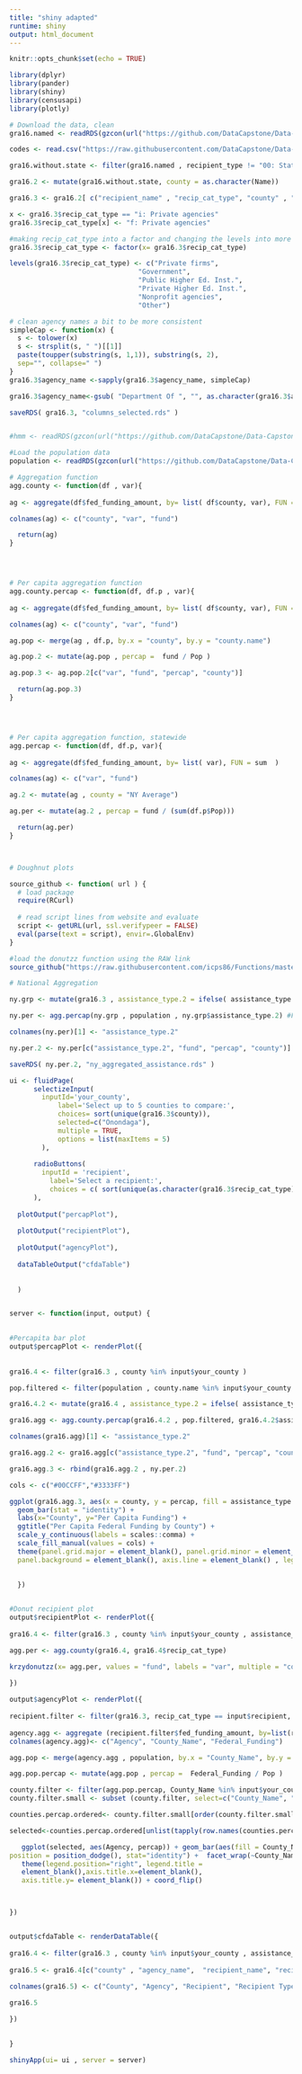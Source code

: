 ```yaml
---
title: "shiny adapted"
runtime: shiny
output: html_document
---
```


```r
knitr::opts_chunk$set(echo = TRUE)

library(dplyr)
library(pander)
library(shiny)
library(censusapi)
library(plotly)

```

```r
# Download the data, clean
gra16.named <- readRDS(gzcon(url("https://github.com/DataCapstone/Data-Capstone/blob/master/Raw-Data/NYgra16_counties_named.rds?raw=true")))

codes <- read.csv("https://raw.githubusercontent.com/DataCapstone/Data-Capstone/master/Raw-Data/countycodesNY.csv")

gra16.without.state <- filter(gra16.named , recipient_type != "00: State government")

gra16.2 <- mutate(gra16.without.state, county = as.character(Name))

gra16.3 <- gra16.2[ c("recipient_name" , "recip_cat_type", "county" , "recipient_type" , "fed_funding_amount" , "assistance_type" , "cfda_program_title" , "agency_name" ) ]

x <- gra16.3$recip_cat_type == "i: Private agencies"
gra16.3$recip_cat_type[x] <- "f: Private agencies"

#making recip_cat_type into a factor and changing the levels into more friendly ones
gra16.3$recip_cat_type <- factor(x= gra16.3$recip_cat_type)

levels(gra16.3$recip_cat_type) <- c("Private firms", 
                                "Government",
                                "Public Higher Ed. Inst.",
                                "Private Higher Ed. Inst.",
                                "Nonprofit agencies",
                                "Other")

# clean agency names a bit to be more consistent
simpleCap <- function(x) {
  s <- tolower(x) 
  s <- strsplit(s, " ")[[1]] 
  paste(toupper(substring(s, 1,1)), substring(s, 2), 
  sep="", collapse=" ")
} 
gra16.3$agency_name <-sapply(gra16.3$agency_name, simpleCap)

gra16.3$agency_name<-gsub( "Department Of ", "", as.character(gra16.3$agency_name), n)

saveRDS( gra16.3, "columns_selected.rds" )


#hmm <- readRDS(gzcon(url("https://github.com/DataCapstone/Data-Capstone/blob/master/Raw-Data/NYcensus.rds?raw=true")))
```

```r

#Load the population data
population <- readRDS(gzcon(url("https://github.com/DataCapstone/Data-Capstone/blob/master/Raw-Data/NYcensus.rds?raw=true"))) 

```

```r

# Aggregation function
agg.county <- function(df , var){
  
ag <- aggregate(df$fed_funding_amount, by= list( df$county, var), FUN = sum  )

colnames(ag) <- c("county", "var", "fund")

  return(ag)
}




# Per capita aggregation function
agg.county.percap <- function(df, df.p , var){
  
ag <- aggregate(df$fed_funding_amount, by= list( df$county, var), FUN = sum  )

colnames(ag) <- c("county", "var", "fund")

ag.pop <- merge(ag , df.p, by.x = "county", by.y = "county.name")

ag.pop.2 <- mutate(ag.pop , percap =  fund / Pop )

ag.pop.3 <- ag.pop.2[c("var", "fund", "percap", "county")]

  return(ag.pop.3)
}




# Per capita aggregation function, statewide
agg.percap <- function(df, df.p, var){
  
ag <- aggregate(df$fed_funding_amount, by= list( var), FUN = sum  )

colnames(ag) <- c("var", "fund")

ag.2 <- mutate(ag , county = "NY Average")

ag.per <- mutate(ag.2 , percap = fund / (sum(df.p$Pop)))

  return(ag.per)
}



# Doughnut plots

source_github <- function( url ) {
  # load package
  require(RCurl)
  
  # read script lines from website and evaluate
  script <- getURL(url, ssl.verifypeer = FALSE)
  eval(parse(text = script), envir=.GlobalEnv)
} 

#load the donutzz function using the RAW link
source_github("https://raw.githubusercontent.com/icps86/Functions/master/krzydonutzz")

```

```r

# National Aggregation

ny.grp <- mutate(gra16.3 , assistance_type.2 = ifelse( assistance_type == "04: Project grant", "Project Grants" , "Other Grants" ) )

ny.per <- agg.percap(ny.grp , population , ny.grp$assistance_type.2) #Function

colnames(ny.per)[1] <- "assistance_type.2"

ny.per.2 <- ny.per[c("assistance_type.2", "fund", "percap", "county")]

saveRDS( ny.per.2, "ny_aggregated_assistance.rds" )

```

```r

ui <- fluidPage(
      selectizeInput(
        inputId='your_county', 
            label='Select up to 5 counties to compare:', 
            choices= sort(unique(gra16.3$county)),
            selected=c("Onondaga"), 
            multiple = TRUE, 
            options = list(maxItems = 5)
        ),
      
      radioButtons(
        inputId = 'recipient',
          label='Select a recipient:',
          choices = c( sort(unique(as.character(gra16.3$recip_cat_type))))
      ),
  
  plotOutput("percapPlot"), 
  
  plotOutput("recipientPlot"),
  
  plotOutput("agencyPlot"),
  
  dataTableOutput("cfdaTable")
  
  
  ) 


server <- function(input, output) {
  

#Percapita bar plot  
output$percapPlot <- renderPlot({
    
    
gra16.4 <- filter(gra16.3 , county %in% input$your_county )

pop.filtered <- filter(population , county.name %in% input$your_county )

gra16.4.2 <- mutate(gra16.4 , assistance_type.2 = ifelse( assistance_type == "04: Project grant", "Project Grants" , "Other Grants" ) )

gra16.agg <- agg.county.percap(gra16.4.2 , pop.filtered, gra16.4.2$assistance_type.2) #Function

colnames(gra16.agg)[1] <- "assistance_type.2"

gra16.agg.2 <- gra16.agg[c("assistance_type.2", "fund", "percap", "county")]

gra16.agg.3 <- rbind(gra16.agg.2 , ny.per.2)

cols <- c("#00CCFF","#3333FF")

ggplot(gra16.agg.3, aes(x = county, y = percap, fill = assistance_type.2)) + 
  geom_bar(stat = "identity") + 
  labs(x="County", y="Per Capita Funding") +
  ggtitle("Per Capita Federal Funding by County") +
  scale_y_continuous(labels = scales::comma) + 
  scale_fill_manual(values = cols) +   
  theme(panel.grid.major = element_blank(), panel.grid.minor = element_blank(),
  panel.background = element_blank(), axis.line = element_blank() , legend.title = element_blank())
 

  })
  

#Donut recipient plot 
output$recipientPlot <- renderPlot({
  
gra16.4 <- filter(gra16.3 , county %in% input$your_county , assistance_type == "04: Project grant" , fed_funding_amount > 0) #just care about incoming funds for project grants

agg.per <- agg.county(gra16.4, gra16.4$recip_cat_type)

krzydonutzz(x= agg.per, values = "fund", labels = "var", multiple = "county", main = "Federal Project Grant Funding by Recipient", percent.cex = 3)
  
})

output$agencyPlot <- renderPlot({
  
recipient.filter <- filter(gra16.3, recip_cat_type == input$recipient, assistance_type == "04: Project grant" , fed_funding_amount > 0)
  
agency.agg <- aggregate (recipient.filter$fed_funding_amount, by=list(recipient.filter$agency_name, recipient.filter$county), FUN=sum, na.rm=TRUE)
colnames(agency.agg)<- c("Agency", "County_Name", "Federal_Funding")

agg.pop <- merge(agency.agg , population, by.x = "County_Name", by.y = "county.name", all.x=TRUE)

agg.pop.percap <- mutate(agg.pop , percap =  Federal_Funding / Pop )

county.filter <- filter(agg.pop.percap, County_Name %in% input$your_county)
county.filter.small <- subset (county.filter, select=c("County_Name", "Agency", "percap"))

counties.percap.ordered<- county.filter.small[order(county.filter.small$percap), ]

selected<-counties.percap.ordered[unlist(tapply(row.names(counties.percap.ordered), counties.percap.ordered$County_Name, tail, n = 3)), ] 

   ggplot(selected, aes(Agency, percap)) + geom_bar(aes(fill = County_Name), 
position = position_dodge(), stat="identity") +  facet_wrap(~County_Name)+
   theme(legend.position="right", legend.title = 
   element_blank(),axis.title.x=element_blank(), 
   axis.title.y= element_blank()) + coord_flip()



})


output$cfdaTable <- renderDataTable({
  
gra16.4 <- filter(gra16.3 , county %in% input$your_county , assistance_type == "04: Project grant", fed_funding_amount > 0, recip_cat_type == input$recipient) 
  
gra16.5 <- gra16.4[c("county" , "agency_name",  "recipient_name", "recip_cat_type", "cfda_program_title", "fed_funding_amount")]
  
colnames(gra16.5) <- c("County", "Agency", "Recipient", "Recipient Type", "Program Title", "Funding Recieved")

gra16.5

})

 
} 

shinyApp(ui= ui , server = server)

```



